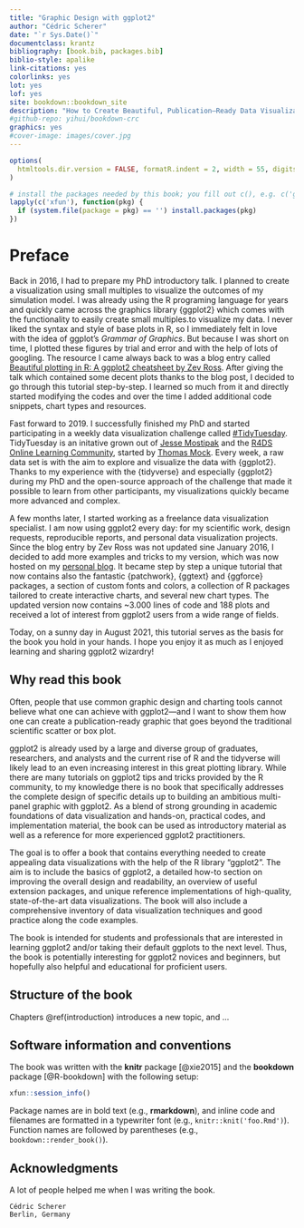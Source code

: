```yaml
--- 
title: "Graphic Design with ggplot2"
author: "Cédric Scherer"
date: "`r Sys.Date()`"
documentclass: krantz
bibliography: [book.bib, packages.bib]
biblio-style: apalike
link-citations: yes
colorlinks: yes
lot: yes
lof: yes
site: bookdown::bookdown_site
description: "How to Create Beautiful, Publication–Ready Data Visualization with R"
#github-repo: yihui/bookdown-crc
graphics: yes
#cover-image: images/cover.jpg
---
```


```r
options(
  htmltools.dir.version = FALSE, formatR.indent = 2, width = 55, digits = 4
)

# install the packages needed by this book; you fill out c(), e.g. c('ggplot2', 'dplyr')
lapply(c('xfun'), function(pkg) {
  if (system.file(package = pkg) == '') install.packages(pkg)
})
```

# Preface {-}

Back in 2016, I had to prepare my PhD introductory talk. I planned to create a visualization using small multiples to visualize the outcomes of my simulation model. I was already using the R programing language for years and quickly came across the graphics library {ggplot2} which comes with the functionality to easily create small multiples.to visualize my data. I never liked the syntax and style of base plots in R, so I immediately felt in love with the idea of ggplot's *Grammar of Graphics*. But because I was short on time, I plotted these figures by trial and error and with the help of lots of googling. The resource I came always back to was a blog entry called [Beautiful plotting in R: A ggplot2 cheatsheet by Zev Ross](http://zevross.com/blog/2014/08/04/beautiful-plotting-in-r-a-ggplot2-cheatsheet-3/). After giving the talk which contained some decent plots thanks to the blog post, I decided to go through this tutorial step-by-step. I learned so much from it and directly started modifying the codes and over the time I added additional code snippets, chart types and resources.

Fast forward to 2019. I successfully finished my PhD and started participating in a weekly data visualization challenge called [#TidyTuesday](https://github.com/rfordatascience/tidytuesday/blob/master/README.md). TidyTuesday is an initative grown out of [Jesse Mostipak](https://www.twitter.com/kierisi) and the [R4DS Online Learning Community](https://www.rfordatasci.com/), started by [Thomas Mock](https://www.twitter.com/thomas_mock). Every week, a raw data set is with the aim to explore and visualize the data with {ggplot2}. Thanks to my experience with the {tidyverse} and especially {ggplot2} during my PhD and the open-source approach of the challenge that made it possible to learn from other participants, my visualizations quickly became more advanced and complex. 

A few months later, I started working as a freelance data visualization specialist. I am now using ggplot2 every day: for my scientific work, design requests, reproducible reports, and personal data visualization projects. Since the blog entry by Zev Ross was not updated sine January 2016, I decided to add more examples and tricks to my version, which was now hosted on my [personal blog](https://www.cedricscherer.com/2019/08/05/a-ggplot2-tutorial-for-beautiful-plotting-in-r/). It became step by step a unique tutorial that now contains also the fantastic {patchwork}, {ggtext} and {ggforce} packages, a section of custom fonts and colors, a collection of R packages tailored to create interactive charts, and several new chart types. The updated version now contains ~3.000 lines of code and 188 plots and received a lot of interest from ggplot2 users from a wide range of fields.

Today, on a sunny day in August 2021, this tutorial serves as the basis for the book you hold in your hands. I hope you enjoy it as much as I enjoyed learning and sharing ggplot2 wizardry!

## Why read this book {-}

Often, people that use common graphic design and charting tools cannot believe what one can achieve with ggplot2—and I want to show them how one can create a publication-ready graphic that goes beyond the traditional scientific scatter or box plot.

ggplot2 is already used by a large and diverse group of graduates, researchers, and analysts and the current rise of R and the tidyverse will likely lead to an even increasing interest in this great plotting library. While there are many tutorials on ggplot2 tips and tricks provided by the R community, to my knowledge there is no book that specifically addresses the complete design of specific details up to building an ambitious multi-panel graphic with ggplot2. As a blend of strong grounding in academic foundations of data visualization and hands-on, practical codes, and implementation material, the book can be used as introductory material as well as a reference for more experienced ggplot2 practitioners. 

The goal is to offer a book that contains everything needed to create appealing data visualizations with the help of the R library “ggplot2”. The aim is to include the basics of ggplot2, a detailed how-to section on improving the overall design and readability, an overview of useful extension packages, and unique reference implementations of high-quality, state-of-the-art data visualizations. The book will also include a comprehensive inventory of data visualization techniques and good practice along the code examples. 

The book is intended for students and professionals that are interested in learning ggplot2 and/or taking their default ggplots to the next level. Thus, the book is potentially interesting for ggplot2 novices and beginners, but hopefully also helpful and educational for proficient users.

## Structure of the book {-}

Chapters \@ref(introduction) introduces a new topic, and ...

## Software information and conventions {-}

The book was written with the **knitr**\index{knitr} package [@xie2015] and the **bookdown**\index{bookdown} package [@R-bookdown] with the following setup:

```r
xfun::session_info()
```

Package names are in bold text (e.g., **rmarkdown**), and inline code and filenames are formatted in a typewriter font (e.g., `knitr::knit('foo.Rmd')`). Function names are followed by parentheses (e.g., `bookdown::render_book()`).

## Acknowledgments {-}

A lot of people helped me when I was writing the book.  
  

```block2
Cédric Scherer  
Berlin, Germany
```

